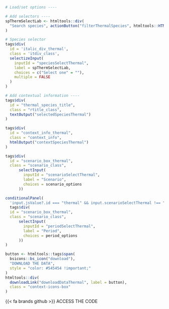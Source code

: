 ::: {.tabdiv}

```r
# Load/set options ----

# Add selectors ----
spThermSelectLab <- htmltools::div(
  "Search species", actionButton("filterThermalSpecies", htmltools::HTML('<span><i class="bi bi-funnel"></i> Filter</span>'), style = "border: 0; font-size: 12px; margin-left: 10px; background: none;"), shiny::uiOutput("filterActiveThermal", inline = TRUE), style = "display: flex; flex-direction: row;"
)

# Species selector
tags$div(
  id = 'italic_div_thermal',
  class = 'itdiv_class',
  selectizeInput(
    inputId = "speciesSelectThermal",
    label = spThermSelectLab,
    choices = c("Select one" = ""),
    multiple = FALSE
  )
)

# Add contextual information ----
tags$div(
  id = "thermal_species_title",
  class = "rtitle_class",
  textOutput("selectedSpeciesThermal")
)

tags$div(
  id = "context_info_thermal",
  class = "context_info",
  htmlOutput("contextSpeciesThermal")
)
```

<div class="bottom-container"> 
::: {.grid .gridaltsm}

::: {.g-col-6}
```r
tags$div(
  id = "scenario_box_thermal",
  class = "scenario_class",
      selectInput(
        inputId = "scenarioSelectThermal",
        label = "Scenario",
        choices = scenario_options
      ))
```

:::

::: {.g-col-6}
```r
conditionalPanel(
  'input.jsValue?.id === "thermal" && input.scenarioSelectThermal !== "Current"',
  tags$div(
  id = "scenario_box_thermal",
  class = "scenario_class",
      selectInput(
        inputId = "periodSelectThermal",
        label = "Period",
        choices = period_options
      ))
)
```

:::

:::
</div>

<div class="context-icons">

```r
button <- htmltools::tags$span(
  bsicons::bs_icon("download"),
  "DOWNLOAD THE DATA",
  style = "color: #545454 !important;"
)
htmltools::div(
  downloadLink("downloadDataThermal", label = button),
  class = "context-icons-box"
)
```

<div class="context-icons-box" onclick="location.href='https://github.com/iobis/mpaeu_sdm/blob/main/codes/model_thermal.R';">{{< fa brands github >}} ACCESS THE CODE</div>

</div>

:::